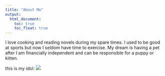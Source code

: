 ```yaml
---
title: "About Me"
output: 
  html_document:
    toc: true
    toc_float: true
---
```



I love cooking and reading novels during my spare times.
I used to be good at sports but now I seldom have time to exercise.
My dream is having a pet after I am financially independent and can be responsible for a puppy or kitten.

this is my idol:
![](C:/Users/rl607/OneDrive/Documents/data_science_I/Catfish0713.github.io/nn.jpg)